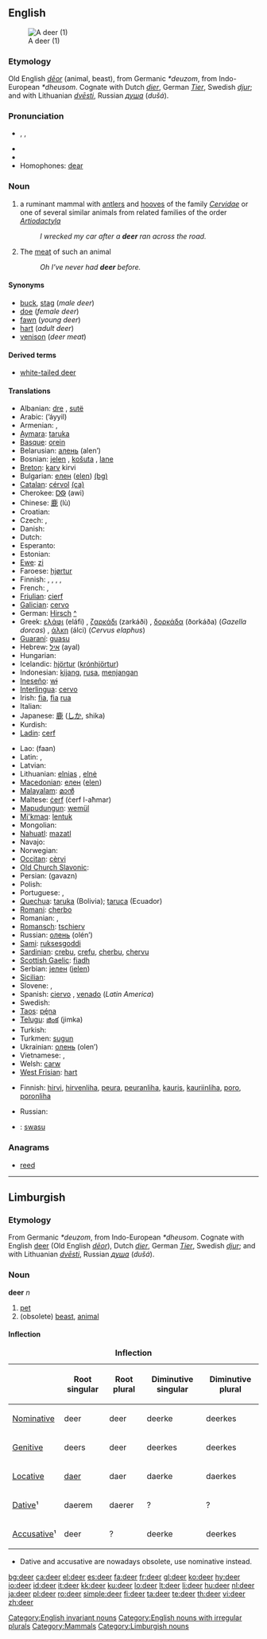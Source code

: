 {{wikipedia|dab=deer (disambiguation)|deer}}
==English==
[[Image:Deer_in_Glenfinnan.jpg|thumb|A deer (1)]]

===Etymology===
Old English ''[[deor|dēor]]'' (animal, beast), from Germanic ''*deuzom'', from Indo-European ''*dheusom''.  Cognate with Dutch ''[[dier]]'', German ''[[Tier]]'', Swedish ''[[djur]]''; and with Lithuanian ''[[dvēsti]]'', Russian ''[[душа]]'' (''dušá'').

===Pronunciation===
* {{enPR|dîr}}, {{IPA|/dɪə(r)/}}, {{SAMPA|/dI@(r)/}}
* {{audio|en-us-deer.ogg|Audio (US)}}
* {{rhymes|ɪə(r)}}
* Homophones: [[dear]]

===Noun===
{{en-noun|pl= '''deer''' ''or dated and rare,'' '''[[deers]]'''}}
{{wikipedia}}

# {{context|zoology}} a ruminant mammal with [[antler]]s and [[hoof|hooves]] of the family ''[[Cervidae]]'' or one of several similar animals from related families of the order ''[[Artiodactyla]]''
#: ''I wrecked my car after a '''deer''' ran across the road.''
# The [[meat]] of such an animal
#: ''Oh I've never had '''deer''' before.''

====Synonyms====
* [[buck]], [[stag]] (''male deer'')
* [[doe]] (''female deer'')
* [[fawn]] (''young deer'')
* [[hart]] (''adult deer'')
* [[venison]] (''deer meat'')

====Derived terms====
* [[white-tailed deer]]

====Translations====
{{trans-top|the animal}}
* Albanian: [[dre]] {{m}}, [[sutë]] {{f}}
* Arabic: {{Arab|[[ايل|أيّل]]}} (’áyyil) {{m}}
* Armenian: {{t-|hy|եղջերու|tr=eġǰeru|sc=Armn|xs=Armenian}} {{qualifier|male}}, {{t-|hy|եղնիկ|tr=eġnik|sc=Armn|xs=Armenian}} {{qualifier|female}}
* [[Aymara]]: [[taruka]]
* [[Basque]]: [[orein]]
* Belarusian: [[алень]] (alen’) {{m}}
* Bosnian: [[jelen]] {{m}}, [[košuta]] {{f}}, [[lane]] {{n}}
* [[Breton]]: [[karv]] {{f}} kirvi {{p}}
* Bulgarian: [[елен]] ([[elen]]) [[:bg:елен|(bg)]]
* [[Catalan]]: [[cérvol]] {{m}} [[:ca:cérvol|(ca)]]
* Cherokee: [[ᎠᏫ]] (awi)
* Chinese: [[鹿]] (lù)
* Croatian: {{t-|hr|jelen|m}}
* Czech: {{t+|cs|jelen|m}}, {{t+|cs|laň|f}}
* Danish: {{t-|da|hjort}}
* Dutch: {{t+|nl|hert|n}}
* Esperanto: {{t+|eo|cervo|xs=Esperanto}}
* Estonian: {{t-|et|hirv}}
* [[Ewe]]: [[zi]] {{n}}
* Faroese: [[hjørtur]]
* Finnish: {{t+|fi|hirvieläin}}, {{t+|fi|hirvi}}, {{t+|fi|peura}}, {{t+|fi|kauris}}, {{t+|fi|poro}}
* French: {{t+|fr|cerf|m}}, {{t+|fr|chevreuil|m}}
* [[Friulian]]: [[cierf]]
* [[Galician]]: [[cervo]]
* German: [[Hirsch]] {{m}} [[:de:Hirsch|^]]
* Greek: [[ελάφι]] (eláfi) {{n}}, [[ζαρκάδι]] (zarkáði) {{n}}, [[δορκάδα]] (ðorkáða) (''Gazella dorcas'') {{f}}, [[άλκη]] (álci) (''Cervus elaphus'') {{f}}
* [[Guaraní]]: [[guasu]]
* Hebrew: [[איל]] (ayal) {{m}}
* Hungarian: {{t+|hu|szarvas}}
* Icelandic: [[hjörtur]] ([[krónhjörtur]])
* Indonesian: [[kijang]], [[rusa]], [[menjangan]]
* [[Ineseño]]: [[wɨ]]
* [[Interlingua]]: [[cervo]]
* Irish: [[fia]], [[fia]] [[rua]]
* Italian: {{t+|it|cervo|m}}
* Japanese: [[鹿]] ([[しか]], shika)
* Kurdish: {{ku-Arab|[[ئاسک]]}}
* [[Ladin]]: [[cerf]]
{{trans-mid}}
* Lao: {{Laoo|[[ຟານ]]}} (faan)
* Latin: {{t+|la|cervus|m}}, {{t-|la|cerva|f}}
* Latvian: {{t-|lv|briedis|xs=Latvian}}
* Lithuanian: [[elnias]] {{m}}, [[elnė]] {{f}}
* [[Macedonian]]: [[елен]] ([[elen]])
* [[Malayalam]]: [[മാൻ]]
* Maltese: [[ċerf]] (ċerf l-aħmar)
* [[Mapudungun]]: [[wemül]]
* [[Mi'kmaq]]: [[lentuk]]
* Mongolian: {{t-|mn|буга|tr=buga|sc=Cyrl|xs=Mongolian}}
* [[Nahuatl]]: [[mazatl]]
* Navajo: {{tø|nv|bįįh}}
* Norwegian: {{t-|no|hjort}}
* [[Occitan]]: [[cèrvi]]
* [[Old Church Slavonic]]: {{tø|cu|ѥлєнь|m|tr=jelenĭ|sc=Cyrs}}
* Persian: {{fa-Arab|[[گوزن]]}} (gavazn)
* Polish: {{t+|pl|jeleń|m}}
* Portuguese: {{t+|pt|veado|m}}, {{t+|pt|cervo|m}}
* [[Quechua]]: [[taruka]] (Bolivia); [[taruca]] (Ecuador)
* [[Romani]]: [[cherbo]] {{m}}
* Romanian: {{t-|ro|cerb|m}}, {{t+|ro|ciută|f}}
* [[Romansch]]: [[tschierv]]
* Russian: [[олень]] (olén’) {{m}}
* [[Sami]]: [[ruksesgoddi]]
* [[Sardinian]]: [[crebu]], [[crefu]], [[cherbu]], [[chervu]]
* [[Scottish Gaelic]]: [[fiadh]]
* Serbian: [[jелен]] ([[jelen]]) {{m}}
* [[Sicilian]]: {{t+|scn|cervu|m|xs=Sicilian}}
* Slovene: {{t+|sl|jelen|m}}, {{t+|sl|košuta|f}}
* Spanish: [[ciervo]] {{m}}, [[venado]] {{m}} (''Latin America'')
* Swedish: {{t-|sv|hjort}}
* [[Taos]]: [[pę́na]]
* [[Telugu]]: [[జింక]] (jimka)
* Turkish: {{t+|tr|geyik}}
* Turkmen: [[sugun]]
* Ukrainian: [[олень]] (olen’) {{m}}
* Vietnamese: {{t+|vi|hươu|xs=Vietnamese}}, {{t+|vi|nai|xs=Vietnamese}}
* Welsh: [[carw]]
* [[West Frisian]]: [[hart]]
{{trans-bottom}}

{{trans-top|meat from the animal}}
* Finnish: [[hirvi]], [[hirvenliha]], [[peura]], [[peuranliha]], [[kauris]], [[kauriinliha]], [[poro]], [[poronliha]]
{{trans-mid}}
* Russian: {{t+|ru|оленина|m|tr=olenína|sc=Cyrl}}
{{trans-bottom}}

{{checktrans-top}}
* {{ttbc|Tupi}}: [[swasu]] <!--There are 70 Tupi languages, which one is this?-->
{{checktrans-mid}}
{{checktrans-bottom}}

===Anagrams===
* [[reed]]

[[Category:English invariant nouns]]
[[Category:English nouns with irregular plurals]]
[[Category:Mammals]]

----

==Limburgish==

===Etymology===
From Germanic ''*deuzom'', from Indo-European ''*dheusom''.
Cognate with English [[deer]] (Old English ''[[deor|dēor]]''), Dutch ''[[dier]]'', German ''[[Tier]]'', Swedish ''[[djur]]''; and with Lithuanian ''[[dvēsti]]'', Russian ''[[душа]]'' (''dušá'').

===Noun===
'''deer''' ''n''

# [[pet]]
# (obsolete) [[beast]], [[animal]]

====Inflection====
{| class="wikitable" style="text-align: center;"
|+ '''Inflection'''
!
! Root singular
! Root plural
! Diminutive singular
! Diminutive plural
|-
! [[Nominative]]
| deer
| deer
| deerke
| deerkes
|-
! [[Genitive]]
| deers
| deer
| deerkes
| deerkes
|-
! [[Locative]]
| [[daer]]
| daer
| daerke
| daerkes
|-
! [[Dative]]¹
| daerem
| daerer
| ?
| ?
|-
! [[Accusative]]¹
| deer
| ?
| deerke
| deerkes
|}
* Dative and accusative are nowadays obsolete, use nominative instead.

[[Category:Limburgish nouns]]

[[bg:deer]]
[[ca:deer]]
[[el:deer]]
[[es:deer]]
[[fa:deer]]
[[fr:deer]]
[[gl:deer]]
[[ko:deer]]
[[hy:deer]]
[[io:deer]]
[[id:deer]]
[[it:deer]]
[[kk:deer]]
[[ku:deer]]
[[lo:deer]]
[[lt:deer]]
[[li:deer]]
[[hu:deer]]
[[nl:deer]]
[[ja:deer]]
[[pl:deer]]
[[ro:deer]]
[[simple:deer]]
[[fi:deer]]
[[ta:deer]]
[[te:deer]]
[[th:deer]]
[[vi:deer]]
[[zh:deer]]